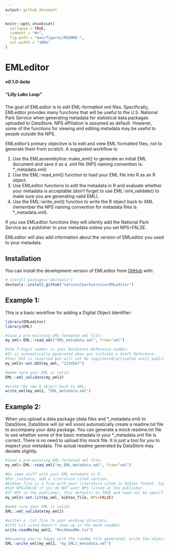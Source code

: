 ```yaml
---
output: github_document
---
```


<!-- README.md is generated from README.Rmd. Please edit that file -->

```r
knitr::opts_chunk$set(
  collapse = TRUE,
  comment = "#>",
  fig.path = "man/figures/README-",
  out.width = "100%"
)
```

# EMLeditor 
##### v0.1.0-beta
##### "Lilly Lake Loop"


<!-- badges: start -->
<!-- badges: end -->

The goal of EMLeditor is to edit EML-formatted xml files. Specifically, EMLeditor provides many functions that will be useful to the U.S. National Park Service when generating metadata for statistical data packages uploaded to DataStore. NPS affiliation is assumed as default. However, some of the functions for viewing and editing metadata may be useful to people outside the NPS.

EMLeditor's primary objective is to edit and view EML formatted files, not to generate them from scratch. A suggested workflow is:

1) Use the EMLassemblyline::make_eml() to generate an initial EML document and save it as a .xml file (NPS naming convention is: *_metadata.xml)
2) Use the EML::read_eml() function to load your EML file into R as an R object.
3) Use EMLeditor functions to edit the metadata in R and evaluate whether your metadata is acceptable (don't forget to use EML::eml_validate() to make sure you are generating valid EML).
4) Use the EML::write_eml() function to write the R object back to XML (remember the NPS naming convention for metadata files is *_metadata.xml).

If you use EMLeditor functions they will silently add the National Park Service as a publisher to your metadata unless you set NPS=FALSE. 

EMLeditor will also add information about the version of EMLeditor you used to your metadata.

## Installation

You can install the development version of EMLeditor from [GitHub](https://github.com/) with:

``` r
# install.packages("devtools")
devtools::install_github("nationalparkservice/EMLeditor")
```

## Example 1:

This is a basic workflow for adding a Digital Object Identifier:

```r
library(EMLeditor)
library(EML)

#load a pre-existing EML-formated xml file:
my_eml<-EML::read_eml("EML_metadata.xml", from="xml")

#the 7-digit number is your DataStore Reference number.
#It is automatically generated when you initiate a draft Reference.
#Your DOI is reserved but will not be registered/activated until publication.
my_eml2<-set.DOI(my_eml, "1234567")

#make sure your EML is valid.
EML::eml_validate(my_eml2)

#write the new R object back to XML:
write_eml(my_eml2, "EML_metadata.xml")

```

## Example 2:

When you upload a data package (data files and \*_metadata.xml) to DataStore, DataStore will (or will soon) automatically create a readme.txt file to accompany your data package. You can generate a *mock* readme.txt file to see whether some of the basic metadata in your \*_metadata.xml file is correct. There is no need to upload this *mock* file. It is just a tool for you to inspect your metadata. The actual readme generated by DataStore may deviate slightly.

```r
#load a pre-existing EML-formated xml file:
my_eml<-EML::read_eml("my_EML_metadata.xml", from="xml")

#Do some stuff with your EML metadata in R.
#For instance, add a literature cited section.
#bibtex_file is a file with your literature cited in bibtex format, typically with a .bib extension.
#Set NPS=FALSE if you do NOT want NPS listed as the publisher. 
#If NPS is the publisher, this defaults to TRUE and need not be specified.
my_eml2<-set.lit(my_eml, bibtex_file, NPS=FALSE)

#make sure your EML is valid:
EML::eml_validate(my_eml2)

#writes a .txt file to your working directory.
#(FYI Lit cited doesn't show up in the mock readme)
write.readMe(my_eml2, "MockReadMe.txt")

#Assuming you're happy with the readme file generated, write the object to XML:
EML::write_eml(my_eml2, "my_EML2_metadata.xml")
```


